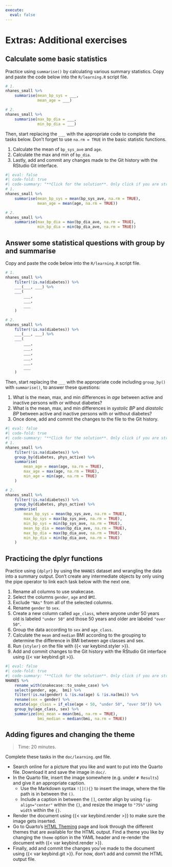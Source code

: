 ```yaml
---
execute:
  eval: false
---
```


# Extras: Additional exercises {#sec-extra-exercises}

## Calculate some basic statistics

Practice using `summarise()` by calculating various summary statistics.
Copy and paste the code below into the `R/learning.R` script file.

```r
# 1.
nhanes_small %>%
    summarise(mean_bp_sys = ___,
              mean_age = ___)

# 2.
nhanes_small %>%
    summarise(max_bp_dia = ___,
              min_bp_dia = ___)
```

Then, start replacing the `___` with the appropriate code to complete
the tasks below. Don't forget to use `na.rm = TRUE` in the basic
statistic functions.

1.  Calculate the mean of `bp_sys_ave` and `age`.
2.  Calculate the max and min of `bp_dia`.
3.  Lastly, add and commit any changes made to the Git history with the
    RStudio Git interface.

```r
#| eval: false
#| code-fold: true
#| code-summary: "**Click for the solution**. Only click if you are struggling or are out of time."
# 1.
nhanes_small %>%
    summarise(mean_bp_sys = mean(bp_sys_ave, na.rm = TRUE),
              mean_age = mean(age, na.rm = TRUE))

# 2.
nhanes_small %>%
    summarise(max_bp_dia = max(bp_dia_ave, na.rm = TRUE),
              min_bp_dia = min(bp_dia_ave, na.rm = TRUE))
```

## Answer some statistical questions with group by and summarise

Copy and paste the code below into the `R/learning.R` script file.

```r
# 1. 
nhanes_small %>% 
    filter(!is.na(diabetes)) %>% 
    ___(___, ___) %>% 
    ___(
        ___,
        ___,
        ___
    )

# 2. 
nhanes_small %>% 
    filter(!is.na(diabetes)) %>% 
    ___(___, ___) %>% 
    ___(
        ___,
        ___,
        ___,
        ___,
        ___,
        ___
    )
```

Then, start replacing the `___` with the appropriate code including
`group_by()` with `summarise()`, to answer these questions:

1.  What is the mean, max, and min differences in *age* between active
    and inactive persons with or without diabetes?
2.  What is the mean, max, and min differences in *systolic BP* and
    *diastolic BP* between active and inactive persons with or without
    diabetes?
3.  Once done, add and commit the changes to the file to the Git
    history.

```r
#| eval: false
#| code-fold: true
#| code-summary: "**Click for the solution**. Only click if you are struggling or are out of time."
# 1. 
nhanes_small %>% 
    filter(!is.na(diabetes)) %>% 
    group_by(diabetes, phys_active) %>% 
    summarise(
        mean_age = mean(age, na.rm = TRUE),
        max_age = max(age, na.rm = TRUE),
        min_age = min(age, na.rm = TRUE)
    )

# 2. 
nhanes_small %>% 
    filter(!is.na(diabetes)) %>% 
    group_by(diabetes, phys_active) %>% 
    summarise(
        mean_bp_sys = mean(bp_sys_ave, na.rm = TRUE),
        max_bp_sys = max(bp_sys_ave, na.rm = TRUE),
        min_bp_sys = min(bp_sys_ave, na.rm = TRUE),
        mean_bp_dia = mean(bp_dia_ave, na.rm = TRUE),
        max_bp_dia = max(bp_dia_ave, na.rm = TRUE),
        min_bp_dia = min(bp_dia_ave, na.rm = TRUE)
    )
```

## Practicing the dplyr functions

Practice using `{dplyr}` by using the `NHANES` dataset and wrangling the
data into a summary output. Don't create any intermediate objects by
only using the pipe operator to link each task below with the next one.

1.  Rename all columns to use snakecase.
2.  Select the columns `gender`, `age` and `BMI`.
3.  Exclude `"NAs"` from all of the selected columns.
4.  Rename `gender` to `sex`.
5.  Create a new column called `age_class`, where anyone under 50 years
    old is labeled `"under 50"` and those 50 years and older are labeled
    `"over 50"`.
6.  Group the data according to `sex` and `age_class`.
7.  Calculate the `mean` and `median` BMI according to the grouping to
    determine the difference in BMI between age classes and sex.
8.  Run `{styler}` on the file with {{< var keybind.styler >}}.
9.  Add and commit changes to the Git history with the RStudio Git
    interface using {{< var keybind.git >}}.

```r
#| eval: false
#| code-fold: true
#| code-summary: "**Click for the solution**. Only click if you are struggling or are out of time."
NHANES %>% 
    rename_with(snakecase::to_snake_case) %>% 
    select(gender, age,  bmi) %>% 
    filter(!is.na(gender) & !is.na(age) & !is.na(bmi)) %>% 
    rename(sex = gender) %>% 
    mutate(age_class = if_else(age < 50, "under 50", "over 50")) %>%
    group_by(age_class, sex) %>% 
    summarize(bmi_mean = mean(bmi, na.rm = TRUE), 
              bmi_median = median(bmi, na.rm = TRUE))
```

## Adding figures and changing the theme

> Time: 20 minutes.

Complete these tasks in the `doc/learning.qmd` file.

-   Search online for a picture that you like and want to put into the
    Quarto file. Download it and save the image in `doc/`.
-   In the Quarto file, insert the image somewhere (e.g. under
    `# Results`) and give it an appropriate caption.
    -   Use the Markdown syntax `![](){}` to insert the image, where the
        file path is in between the `()`.
    -   Include a caption in between the `[]`, center align by using
        `fig-align="center"` within the `{}`, and resize the image to
        `"75%"` using `width` within the `{}`.
-   Render the document using {{< var keybind.render >}} to make sure
    the image gets inserted.
-   Go to Quarto's [HTML
    Theming](https://quarto.org/docs/output-formats/html-themes.html)
    page and look through the different themes that are available for
    the HTML output. Find a theme you like by changing the `theme`
    option in the YAML header and re-render the document with
    {{< var keybind.render >}}.
-   Finally, add and commit the changes you've made to the document
    using {{< var keybind.git >}}. For now, don't add and commit the
    HTML output file.

